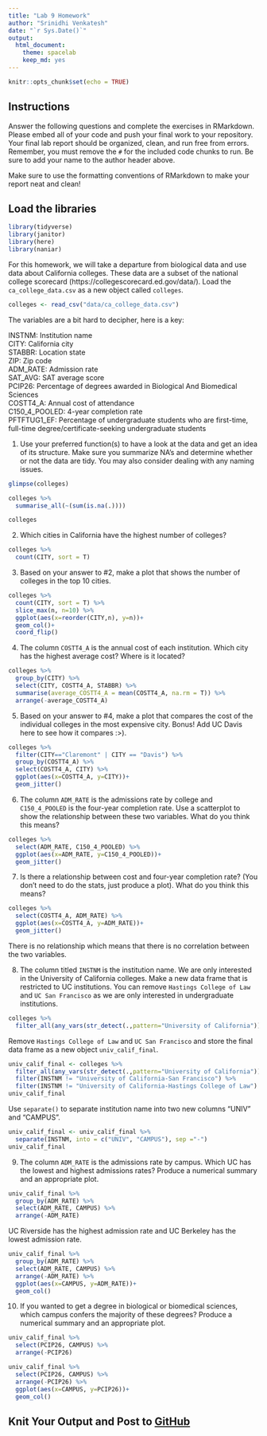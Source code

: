 ```yaml
---
title: "Lab 9 Homework"
author: "Srinidhi Venkatesh"
date: "`r Sys.Date()`"
output:
  html_document: 
    theme: spacelab
    keep_md: yes
---
```


```r
knitr::opts_chunk$set(echo = TRUE)
```

## Instructions
Answer the following questions and complete the exercises in RMarkdown. Please embed all of your code and push your final work to your repository. Your final lab report should be organized, clean, and run free from errors. Remember, you must remove the `#` for the included code chunks to run. Be sure to add your name to the author header above.  

Make sure to use the formatting conventions of RMarkdown to make your report neat and clean!  

## Load the libraries
```r
library(tidyverse)
library(janitor)
library(here)
library(naniar)
``` 

For this homework, we will take a departure from biological data and use data about California colleges. These data are a subset of the national college scorecard (https://collegescorecard.ed.gov/data/). Load the `ca_college_data.csv` as a new object called `colleges`.
```r
colleges <- read_csv("data/ca_college_data.csv")
```
The variables are a bit hard to decipher, here is a key:  

INSTNM: Institution name  
CITY: California city  
STABBR: Location state  
ZIP: Zip code  
ADM_RATE: Admission rate  
SAT_AVG: SAT average score  
PCIP26: Percentage of degrees awarded in Biological And Biomedical Sciences  
COSTT4_A: Annual cost of attendance  
C150_4_POOLED: 4-year completion rate  
PFTFTUG1_EF: Percentage of undergraduate students who are first-time, full-time degree/certificate-seeking undergraduate students  

1. Use your preferred function(s) to have a look at the data and get an idea of its structure. Make sure you summarize NA's and determine whether or not the data are tidy. You may also consider dealing with any naming issues.
```r
glimpse(colleges)
```

```r
colleges %>% 
  summarise_all(~(sum(is.na(.))))
```

```r
colleges
```

2. Which cities in California have the highest number of colleges?
```r
colleges %>% 
  count(CITY, sort = T)
```

3. Based on your answer to #2, make a plot that shows the number of colleges in the top 10 cities.
```r
colleges %>% 
  count(CITY, sort = T) %>% 
  slice_max(n, n=10) %>% 
  ggplot(aes(x=reorder(CITY,n), y=n))+
  geom_col()+
  coord_flip()
```

4. The column `COSTT4_A` is the annual cost of each institution. Which city has the highest average cost? Where is it located?
```r
colleges %>% 
  group_by(CITY) %>% 
  select(CITY, COSTT4_A, STABBR) %>% 
  summarise(average_COSTT4_A = mean(COSTT4_A, na.rm = T)) %>% 
  arrange(-average_COSTT4_A)
```

5. Based on your answer to #4, make a plot that compares the cost of the individual colleges in the most expensive city. Bonus! Add UC Davis here to see how it compares :>).
```r
colleges %>% 
  filter(CITY=="Claremont" | CITY == "Davis") %>% 
  group_by(COSTT4_A) %>% 
  select(COSTT4_A, CITY) %>% 
  ggplot(aes(x=COSTT4_A, y=CITY))+
  geom_jitter()
```

6. The column `ADM_RATE` is the admissions rate by college and `C150_4_POOLED` is the four-year completion rate. Use a scatterplot to show the relationship between these two variables. What do you think this means?
```r
colleges %>% 
  select(ADM_RATE, C150_4_POOLED) %>% 
  ggplot(aes(x=ADM_RATE, y=C150_4_POOLED))+
  geom_jitter()
```

7. Is there a relationship between cost and four-year completion rate? (You don't need to do the stats, just produce a plot). What do you think this means?
```r
colleges %>% 
  select(COSTT4_A, ADM_RATE) %>% 
  ggplot(aes(x=COSTT4_A, y=ADM_RATE))+
  geom_jitter()
```
There is no relationship which means that there is no correlation between the two variables.

8. The column titled `INSTNM` is the institution name. We are only interested in the University of California colleges. Make a new data frame that is restricted to UC institutions. You can remove `Hastings College of Law` and `UC San Francisco` as we are only interested in undergraduate institutions.
```r
colleges %>% 
  filter_all(any_vars(str_detect(.,pattern="University of California")))
```

Remove `Hastings College of Law` and `UC San Francisco` and store the final data frame as a new object `univ_calif_final`.
```r
univ_calif_final <- colleges %>% 
  filter_all(any_vars(str_detect(.,pattern="University of California"))) %>% 
  filter(INSTNM != "University of California-San Francisco") %>% 
  filter(INSTNM != "University of California-Hastings College of Law")
univ_calif_final
```

Use `separate()` to separate institution name into two new columns "UNIV" and "CAMPUS".
```r
univ_calif_final <- univ_calif_final %>% 
  separate(INSTNM, into = c("UNIV", "CAMPUS"), sep ="-")
univ_calif_final
```

9. The column `ADM_RATE` is the admissions rate by campus. Which UC has the lowest and highest admissions rates? Produce a numerical summary and an appropriate plot.
```r
univ_calif_final %>% 
  group_by(ADM_RATE) %>% 
  select(ADM_RATE, CAMPUS) %>% 
  arrange(-ADM_RATE)
```

UC Riverside has the highest admission rate and UC Berkeley has the lowest admission rate.

```r
univ_calif_final %>% 
  group_by(ADM_RATE) %>% 
  select(ADM_RATE, CAMPUS) %>% 
  arrange(-ADM_RATE) %>% 
  ggplot(aes(x=CAMPUS, y=ADM_RATE))+
  geom_col()
```

10. If you wanted to get a degree in biological or biomedical sciences, which campus confers the majority of these degrees? Produce a numerical summary and an appropriate plot.
```r
univ_calif_final %>% 
  select(PCIP26, CAMPUS) %>% 
  arrange(-PCIP26)
```

```r
univ_calif_final %>% 
  select(PCIP26, CAMPUS) %>% 
  arrange(-PCIP26) %>% 
  ggplot(aes(x=CAMPUS, y=PCIP26))+
  geom_col()
```

## Knit Your Output and Post to [GitHub](https://github.com/FRS417-DataScienceBiologists)